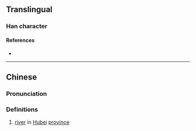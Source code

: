 {{character info/new}}
{{also|浕}}
==Translingual==

===Han character===
{{Han char|rn=85|rad=水|as=14|sn=17|four=35117|canj=ELMT|ids=⿰氵盡}}

====References====
* {{Han ref|kx=0655.310|dkj=18492|dj=1066.050|hdz=31774.030|uh=6FDC|ud=28636|bh=ED53|bd=60755}}

----

==Chinese==
{{zh-forms}}

===Pronunciation===
{{zh-pron
|m=jìn
|c=zeon6
|mc=y
|oc=y
|ma=
|cat=pn
}}

===Definitions===
{{zh-hanzi}}

# [[river]] in [[Hubei]] [[province]]